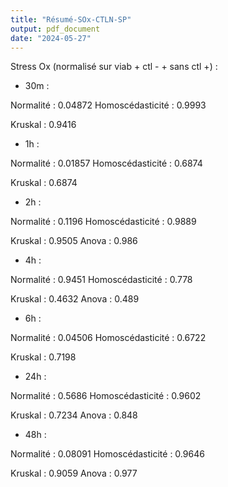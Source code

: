 ```yaml
---
title: "Résumé-SOx-CTLN-SP"
output: pdf_document
date: "2024-05-27"
---
```

Stress Ox (normalisé sur viab + ctl - + sans ctl +) :

- 30m : 

Normalité : 0.04872
Homoscédasticité : 0.9993

Kruskal : 0.9416

- 1h :

Normalité : 0.01857
Homoscédasticité : 0.6874

Kruskal : 0.6874

- 2h : 

Normalité : 0.1196
Homoscédasticité : 0.9889

Kruskal : 0.9505
Anova : 0.986

- 4h : 

Normalité : 0.9451
Homoscédasticité : 0.778

Kruskal : 0.4632
Anova : 0.489

- 6h : 

Normalité : 0.04506
Homoscédasticité : 0.6722

Kruskal : 0.7198


- 24h :

Normalité : 0.5686
Homoscédasticité : 0.9602

Kruskal : 0.7234
Anova : 0.848

- 48h : 

Normalité : 0.08091
Homoscédasticité : 0.9646

Kruskal : 0.9059
Anova : 0.977